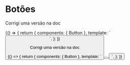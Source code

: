 
<Meta title="Components/Button" component={Button} />

# Botões

Corrigi uma versão na doc

<Story name="Default">
  {() => {
    return {
      components: { Button },
      template: `
        <Button />
      `,
    };
  }}
</Story>


Corrigi uma versão na doc

<Story name="Styles">
  {() => {
    return {
      components: { Button },
      template: `
        <Button />
        <Button />
      `,
    };
  }}
</Story>
